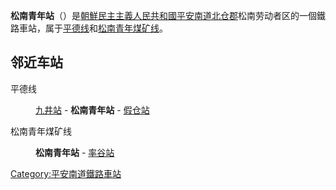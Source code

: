 {{朝鮮半島車站資訊
|公司色 = blue
|文字色 = 
|站名 = 松南青年站
|圖片 = 
|pxl = 
|圖片說明 =
|前一站1 = [[九井站|九井]]
|前一站距離1 = 2.5
|後一站距離1 = 8.5
|後一站1 = [[假仓站|假仓]]
|所屬路線1 = [[平德线|平德线]]
|距離1 = 113.7
|起點站1 = [[平壤站|平壤]]
|前一站2 = 
|前一站距離2 = 
|後一站距離2 = 4.4
|後一站2 = [[率谷站|率谷]]
|所屬路線2 = [[松南青年煤矿线|松南青年煤矿线]]
|距離2 = 0.0
|起點站2 = 松南青年
|諺文 = 송남청년역
|朝鮮漢字 = 松南靑年驛
|文觀部式 = Songnam Cheongnyeon-yeok
|馬-賴式 = Songnam Ch'ŏngnyŏn-yŏk
|副站名 = 
|車站編號 = 
|停站路線數 = 
|所屬公司 = [[朝鮮民主主義人民共和國鐵道省|朝鮮民主主義人民共和國鐵道省]]
|所在地 =[[平安南道|平安南道]][[北仓郡|北仓郡]]松南劳动者区
|車站構造 = 地面车站
|月台配置 = 
|啟用年月日 =
|廢站年月日 = 
|上下車人次 = 
|統計年度 = 
|轉車 = 
|備註 = 
|全寬備註 = 
}}

'''松南青年站'''（{{lang-ko|송남청년역}}）是[[朝鮮民主主義人民共和國|朝鮮民主主義人民共和國]][[平安南道|平安南道]][[北仓郡|北仓郡]]松南劳动者区的一個鐵路車站，属于[[平德线|平德线]]和[[松南青年煤矿线|松南青年煤矿线]]。

==邻近车站==
平德线
:[[九井站|九井站]] - '''松南青年站''' - [[假仓站|假仓站]]
松南青年煤矿线
:'''松南青年站''' - [[率谷站|率谷站]]

{{朝鲜铁路小作品}}

{{平德线}}
{{松南青年煤矿线}}

[[Category:平安南道鐵路車站|Category:平安南道鐵路車站]]
